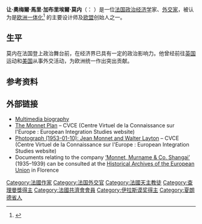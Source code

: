 {{Infobox Officeholder
|name          = 让·莫内<br>Jean Monnet
|image         = 
|image_size    = 
|caption       = 
|office        = [[欧洲煤钢共同体|欧洲煤钢共同体高級機構主席]]
|term_start    = 1952年8月10日
|term_end      = 1955年6月3日
|predecessor   = 无
|successor     = [[勒内·梅耶|勒内·梅耶]]
|office1       = [[国际联盟|国际联盟副秘书长]]
|term_start1   = 1919
|term_end1     = 1923
|birth_name    = Jean Omer Marie Gabriel Monnet
|birth_date    = {{birth date|1888|11|9|df=y}}
|birth_place   = {{FRA}}[[夏朗德省|夏朗德省]][[干邑|干邑]]
|death_date    = {{death date and age|1979|3|16|1888|11|9|df=y}}
|death_place   = {{FRA}}[[伊夫林省|伊夫林省]][[吉约讷河畔巴佐什|吉约讷河畔巴佐什]]
|resting_place = {{FRA}}[[巴黎|巴黎]][[先贤祠|先贤祠]]
|resting_place_coordinates = {{Coord|48|50|46|N|2|20|45|E|region:FR_type:landmark|display=inline,title}}
|professsion   = [[政治家|政治家]], [[经济学家|经济学家]], [[外交官|外交官]], 国家主义者
|party         = [[无党籍|无党籍]]
|citizenship   = {{FRA}}
|spouse        = {{marriage|Silvia de Bondini|1934|1979}}；到他去世
|religion      = [[天主教会|天主教会]]
}}
'''让·奧梅爾·馬里·加布里埃爾·莫内'''（{{lang-fr|'''Jean Omer Marie Gabriel Monnet'''}}： {{bd|1888年|11月9日|1979年|3月16日|catIdx=Monnet}}）是一位[[法国|法国]][[政治经济学|政治经济学]]家、[[外交家|外交家]]，被认为是[[欧洲一体化|欧洲一体化]]<ref name="MrJean1979">{{Citation|title= Mr Jean Monnet|newspaper=The Times|date=16 Nov 1979}}</ref> 的主要设计师及[[欧盟|欧盟]]创始人之一。

==生平==
莫内在法国登上政治舞台前，在经济界已具有一定的政治影响力。他曾经前往[[英国|英国]]运动和[[美国|美国]]从事外交活动，为欧洲统一作出突出贡献{{Verify credibility}}。
{{expand section}}

==参考资料==
<references/>

==外部链接==
{{wikiquote}}
{{Commons category}}
* [https://web.archive.org/web/20070703100747/http://www.jean-monnet.ch/en/pMedia/media.php Multimedia biography]
* [http://www.cvce.eu/recherche/unit-content/-/unit/5cc6b004-33b7-4e44-b6db-f5f9e6c01023/4802c240-1497-4127-9b14-f7b6896d6fd9 The Monnet Plan]{{Wayback|url=http://www.cvce.eu/recherche/unit-content/-/unit/5cc6b004-33b7-4e44-b6db-f5f9e6c01023/4802c240-1497-4127-9b14-f7b6896d6fd9 |date=20161018210735 }} – CVCE (Centre Virtuel de la Connaissance sur l'Europe : European Integration Studies website)
* [http://www.cvce.eu/obj/jean_monnet_and_lord_layton-en-0f8a644f-2d6a-4e5f-b2ad-da1836cc38d8.html Photograph (1953-01-10): Jean Monnet and Walter Layton]{{Wayback|url=http://www.cvce.eu/obj/jean_monnet_and_lord_layton-en-0f8a644f-2d6a-4e5f-b2ad-da1836cc38d8.html |date=20161018211521 }} – CVCE (Centre Virtuel de la Connaissance sur l'Europe : European Integration Studies website)
* Documents relating to the company [http://archives.eui.eu/en/fonds/155797?item=JMPS ‘Monnet, Murname & Co. Shangai’]{{Wayback|url=http://archives.eui.eu/en/fonds/155797?item=JMPS |date=20160909162915 }} (1935–1939) can be consulted at the [http://www.eui.eu/Research/HistoricalArchivesOfEU/Index.aspx Historical Archives of the European Union]{{Wayback|url=http://www.eui.eu/Research/HistoricalArchivesOfEU/Index.aspx |date=20140812013047 }} in Florence

{{查理曼奖}}
{{伊拉斯谟奖获得者}}
{{Authority control}}

{{DEFAULTSORT:Monnet, Jean}}
[[Category:法國作家|Category:法國作家]]
[[Category:法国外交官|Category:法国外交官]]
[[Category:法國天主教徒|Category:法國天主教徒]]
[[Category:查理曼獎得主|Category:查理曼獎得主]]
[[Category:法國共濟會會員|Category:法國共濟會會員]]
[[Category:伊拉斯谟奖得主|Category:伊拉斯谟奖得主]]
[[Category:夏朗德省人|Category:夏朗德省人]]